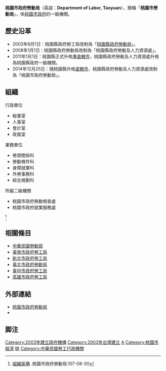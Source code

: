 {{中華民國政府部門基礎資訊
|部門名稱       = 桃園市政府勞動局
|外文名稱       = Department of Labor, <br>Taoyuan City Government
|外文語言       = 英語
|部門標誌       = Emblem of Taoyuan City.svg
|代表圖像       = 
|代表圖像名稱   = 
|首長職銜       = 局長
|首長姓名       = [[吳宏國|吳宏國]]
|副首長職銜     = 副局長
|副首長姓名     = [[周賢平|周賢平]]
|副首長姓名二   = 
|副首長姓名三   = 
|副首長職銜二   = 
|副首長二姓名   = 
|副首長二姓名二 = 
|副首長二姓名三 = 
|秘書長職銜     = 主任秘書
|秘書長姓名     = [[陳先琪|陳先琪]]
|秘書長姓名二   = 
|秘書長姓名三   = 
|副秘書長職銜   = 
|副秘書長姓名   = 
|副秘書長姓名二 = 
|副秘書長姓名三 = 
|任命者姓名     = 
|成立日期       = 2003年8月1日
|解散日期       = 
|所屬部門       = [[桃園市政府|桃園市政府]]
|組織編制       = 4室、5科
|授權法源       = 桃園市政府勞動局組織規程
|員額任期       = 
|員額           = 91人<ref>{{cite web|author=桃園市政府人事處|title=桃園市政府各機關編制員額一覽表|url=http://www.tycg.gov.tw/files/054/1030728%E6%A1%83%E5%9C%92%E7%B8%A3%E6%94%BF%E5%BA%9C%E5%90%84%E6%A9%9F%E9%97%9C%E7%B7%A8%E5%88%B6%E5%93%A1%E9%A1%8D%E4%B8%80%E8%A6%BD%E8%A1%A82.pdf|publisher=桃園市政府人事處|deadurl=yes|archiveurl=https://web.archive.org/web/20140914070429/http://www.tycg.gov.tw/files/054/1030728%E6%A1%83%E5%9C%92%E7%B8%A3%E6%94%BF%E5%BA%9C%E5%90%84%E6%A9%9F%E9%97%9C%E7%B7%A8%E5%88%B6%E5%93%A1%E9%A1%8D%E4%B8%80%E8%A6%BD%E8%A1%A82.pdf|archivedate=2014-09-14}}</ref>
|年度預算額     = 
|地址           = {{ROC-TW}}<br>330206[[桃園市|桃園市]][[桃園區|桃園區]][[縣府路|縣府路]]1號 3、4樓（[[桃園市政府辦公大樓|桃園市政府辦公大樓]]）
|電話           =  勞動法令或勞工托兒措施補助諮詢：<br>+886 3 332-2101分機6804-6806<br>勞資爭議調解業務：<br>+886 3 332-2101分機6802-6803<br>就業服務諮詢：<br>+886 3 332-2101分機8015-8017
|網站           = [http://lhrb.tycg.gov.tw/ lhrb.tycg.gov.tw]
|備註           = 
}}

'''桃園市政府勞動局'''（英語：'''Department of Labor, Taoyuan'''），簡稱「'''桃園市勞動局'''」，係[[桃園市政府|桃園市政府]]的一級機關。

== 歷史沿革 ==
*2003年8月1日：桃園縣政府勞工局改制為「[[桃園縣政府勞動局|桃園縣政府勞動局]]」。
*2008年1月1日：桃園縣政府勞動局改制為「桃園縣政府勞動及人力資源處」。
*2011年1月1日：桃園縣正式升格[[準直轄市|準直轄市]]，桃園縣政府勞動及人力資源處升格為桃園縣政府一級機關。
*2014年12月25日：隨桃園縣升格[[直轄市|直轄市]]，桃園縣政府勞動及人力資源處改制為「桃園市政府勞動局」。

== 組織 ==
;行政單位
* 秘書室
* 人事室
* 會計室
* 政風室

;業務單位
* 勞資關係科
* 勞動條件科
* 身障就業科
* 外勞事務科
* 綜合規劃科

;所屬二級機關
* 桃園市政府勞動檢查處
* 桃園市政府就業服務處
<ref>[https://lhrb.tycg.gov.tw/home.jsp?id=116&parentpath=0,110 組織架構] {{Wayback|url=https://lhrb.tycg.gov.tw/home.jsp?id=116&parentpath=0,110 |date=20201127195627 }}.桃園市政府勞動局.107-08-30</ref>

== 相關條目 ==
* [[中華民國勞動部|中華民國勞動部]]
* [[臺南市政府勞工局|臺南市政府勞工局]]
* [[新北市政府勞工局|新北市政府勞工局]]
* [[臺北市政府勞動局|臺北市政府勞動局]]
* [[臺中市政府勞工局|臺中市政府勞工局]]
* [[高雄市政府勞工局|高雄市政府勞工局]]

== 外部連結 ==
* [http://lhrb.tycg.gov.tw/ 桃園市政府勞動局] {{Wayback|url=http://lhrb.tycg.gov.tw/ |date=20140227022949 }} {{zh}}
* {{facebook|lhrb.tycg }}

==脚注==
{{Reflist}}

{{桃園市政府所屬機關}}
{{台灣社會運動|勞工運動}}

[[Category:2003年建立政府機構|Category:2003年建立政府機構]]
[[Category:2003年台灣建立|Category:2003年台灣建立]]
[[Category:桃園市政府|A]]
[[Category:桃園市經濟|Category:桃園市經濟]]
[[Category:桃園市桃園區的政府機關|桃]]
[[Category:中華民國勞工行政機關|Category:中華民國勞工行政機關]]